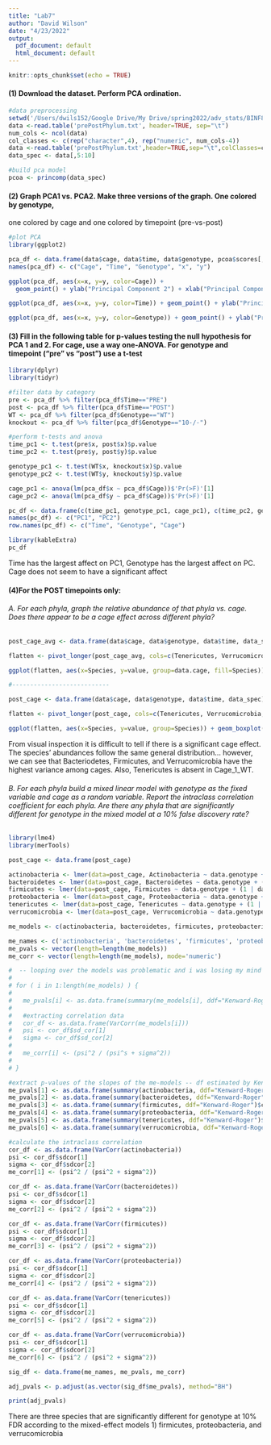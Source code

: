 ```yaml
---
title: "Lab7"
author: "David Wilson"
date: "4/23/2022"
output:
  pdf_document: default
  html_document: default
---
```


```r
knitr::opts_chunk$set(echo = TRUE)
```

#### (1)	Download the dataset.  Perform PCA ordination.  

```r

#data preprocessing
setwd('/Users/dwils152/Google Drive/My Drive/spring2022/adv_stats/BINF8310/Lab7')
data <-read.table('prePostPhylum.txt', header=TRUE, sep="\t")
num_cols <- ncol(data)
col_classes <- c(rep("character",4), rep("numeric", num_cols-4))
data <-read.table('prePostPhylum.txt',header=TRUE,sep="\t",colClasses=col_classes) #?
data_spec <- data[,5:10]

#build pca model
pcoa <- princomp(data_spec)

```

#### (2)	Graph PCA1 vs. PCA2.  Make three versions of the graph.  One colored by genotype,
one colored by cage and one colored by timepoint (pre-vs-post)

```r

#plot PCA
library(ggplot2)

pca_df <- data.frame(data$cage, data$time, data$genotype, pcoa$scores[,1], pcoa$scores[,2])
names(pca_df) <- c("Cage", "Time", "Genotype", "x", "y")

ggplot(pca_df, aes(x=x, y=y, color=Cage)) + 
  geom_point() + ylab("Principal Component 2") + xlab("Principal Component 1") + theme(text=element_text(size=15), axis.title.x=element_text(face="bold"), axis.title.y=element_text(face="bold"))

ggplot(pca_df, aes(x=x, y=y, color=Time)) + geom_point() + ylab("Principal Component 2") + xlab("Principal Component 1") + theme(text=element_text(size=15), axis.title.x=element_text(face="bold"), axis.title.y=element_text(face="bold"))

ggplot(pca_df, aes(x=x, y=y, color=Genotype)) + geom_point() + ylab("Principal Component 2") + xlab("Principal Component 1") + theme(text=element_text(size=15), axis.title.x=element_text(face="bold"), axis.title.y=element_text(face="bold"))

```

#### (3)	Fill in the following table for p-values testing the null hypothesis for PCA 1 and 2.  For cage, use a way one-ANOVA.  For genotype and timepoint (“pre” vs “post”) use a t-test

```r

library(dplyr)
library(tidyr)

#filter data by category
pre <- pca_df %>% filter(pca_df$Time=="PRE")
post <- pca_df %>% filter(pca_df$Time=="POST")
WT <- pca_df %>% filter(pca_df$Genotype=="WT")
knockout <- pca_df %>% filter(pca_df$Genotype=="10-/-")

#perform t-tests and anova
time_pc1 <- t.test(pre$x, post$x)$p.value
time_pc2 <- t.test(pre$y, post$y)$p.value

genotype_pc1 <- t.test(WT$x, knockout$x)$p.value
genotype_pc2 <- t.test(WT$y, knockout$y)$p.value

cage_pc1 <- anova(lm(pca_df$x ~ pca_df$Cage))$'Pr(>F)'[1]
cage_pc2 <- anova(lm(pca_df$y ~ pca_df$Cage))$'Pr(>F)'[1]

pc_df <- data.frame(c(time_pc1, genotype_pc1, cage_pc1), c(time_pc2, genotype_pc2, cage_pc2))
names(pc_df) <- c("PC1", "PC2")
row.names(pc_df) <- c("Time", "Genotype", "Cage")

library(kableExtra)
pc_df

```
Time has the largest affect on PC1, Genotype has the largest affect on PC. Cage does not seem to have a significant affect

#### (4)For the POST timepoints only:
###### A.	 For each phyla, graph the relative abundance of that phyla vs. cage.  Does there appear to be a cage effect across different phyla?  

```r

post_cage_avg <- data.frame(data$cage, data$genotype, data$time, data_spec) %>% filter(data.time=="POST") %>% group_by(data.cage) %>% summarise_at(vars("Tenericutes", "Verrucomicrobia", "Bacteroidetes", "Actinobacteria", "Firmicutes", "Proteobacteria"), mean)

flatten <- pivot_longer(post_cage_avg, cols=c(Tenericutes, Verrucomicrobia, Bacteroidetes, Actinobacteria, Firmicutes, Proteobacteria), names_to="Species")

ggplot(flatten, aes(x=Species, y=value, group=data.cage, fill=Species)) + geom_bar(stat='identity') + facet_wrap(~data.cage) + ylab("Abundance") + xlab("Species") + theme(axis.text.x = element_text(angle = 60, vjust = 1, hjust=1)) 

#---------------------------

post_cage <- data.frame(data$cage, data$genotype, data$time, data_spec) %>% filter(data.time=="POST") %>% group_by(data.cage)

flatten <- pivot_longer(post_cage, cols=c(Tenericutes, Verrucomicrobia, Bacteroidetes, Actinobacteria, Firmicutes, Proteobacteria), names_to="Species")

ggplot(flatten, aes(x=Species, y=value, group=Species)) + geom_boxplot() + facet_wrap(~data.cage) + ylab("Abundance") + xlab("Species") + theme(axis.text.x = element_text(angle = 60, vjust = 1, hjust=1)) 

```

From visual inspection it is difficult to tell if there is a significant cage effect. The species' abundances follow the same general distribution... however, we can see that Bacteriodetes, Firmicutes, and Verrucomicrobia have the highest variance among cages. Also, Tenericutes is absent in Cage_1_WT.

###### B.	For each phyla build a mixed linear model with genotype as the fixed variable and cage as a random variable.  Report the intraclass correlation coefficient for each phyla.  Are there any phyla that are significantly different for genotype in the mixed model at a 10% false discovery rate?

```r

library(lme4)
library(merTools)

post_cage <- data.frame(post_cage)

actinobacteria <- lmer(data=post_cage, Actinobacteria ~ data.genotype + (1 | data.cage) ) 
bacteroidetes <- lmer(data=post_cage, Bacteroidetes ~ data.genotype + (1 | data.cage) )
firmicutes <- lmer(data=post_cage, Firmicutes ~ data.genotype + (1 | data.cage) )
proteobacteria <- lmer(data=post_cage, Proteobacteria ~ data.genotype + (1 | data.cage) )
tenericutes <- lmer(data=post_cage, Tenericutes ~ data.genotype + (1 | data.cage) )
verrucomicrobia <- lmer(data=post_cage, Verrucomicrobia ~ data.genotype + (1 | data.cage))

me_models <- c(actinobacteria, bacteroidetes, firmicutes, proteobacteria, tenericutes, verrucomicrobia)

me_names <- c('actinobacteria', 'bacteroidetes', 'firmicutes', 'proteobacteria', 'tenericutes', 'verrucomicrobia')
me_pvals <- vector(length=length(me_models))
me_corr <- vector(length=length(me_models), mode='numeric')

#  -- looping over the models was problematic and i was losing my mind
#
# for ( i in 1:length(me_models) ) {
#   
#   me_pvals[i] <- as.data.frame(summary(me_models[i], ddf="Kenward-Roger")$coefficients)$`Pr(>|t|)`[2]
#   
#   #extracting correlation data
#   cor_df <- as.data.frame(VarCorr(me_models[i]))
#   psi <- cor_df$sd_cor[1]
#   sigma <- cor_df$sd_cor[2]
#   
#   me_corr[i] <- (psi^2 / (psi^s + sigma^2))
#   
# }

#extract p-values of the slopes of the me-models -- df estimated by Kenward-Rogers method
me_pvals[1] <- as.data.frame(summary(actinobacteria, ddf="Kenward-Roger")$coefficients)$`Pr(>|t|)`[2]
me_pvals[2] <- as.data.frame(summary(bacteroidetes, ddf="Kenward-Roger")$coefficients)$`Pr(>|t|)`[2]
me_pvals[3] <- as.data.frame(summary(firmicutes, ddf="Kenward-Roger")$coefficients)$`Pr(>|t|)`[2]
me_pvals[4] <- as.data.frame(summary(proteobacteria, ddf="Kenward-Roger")$coefficients)$`Pr(>|t|)`[2]
me_pvals[5] <- as.data.frame(summary(tenericutes, ddf="Kenward-Roger")$coefficients)$`Pr(>|t|)`[2]
me_pvals[6] <- as.data.frame(summary(verrucomicrobia, ddf="Kenward-Roger")$coefficients)$`Pr(>|t|)`[2]

#calculate the intraclass correlation
cor_df <- as.data.frame(VarCorr(actinobacteria))
psi <- cor_df$sdcor[1]
sigma <- cor_df$sdcor[2]
me_corr[1] <- (psi^2 / (psi^2 + sigma^2))

cor_df <- as.data.frame(VarCorr(bacteroidetes))
psi <- cor_df$sdcor[1]
sigma <- cor_df$sdcor[2]
me_corr[2] <- (psi^2 / (psi^2 + sigma^2))

cor_df <- as.data.frame(VarCorr(firmicutes))
psi <- cor_df$sdcor[1]
sigma <- cor_df$sdcor[2]
me_corr[3] <- (psi^2 / (psi^2 + sigma^2))

cor_df <- as.data.frame(VarCorr(proteobacteria))
psi <- cor_df$sdcor[1]
sigma <- cor_df$sdcor[2]
me_corr[4] <- (psi^2 / (psi^2 + sigma^2))

cor_df <- as.data.frame(VarCorr(tenericutes))
psi <- cor_df$sdcor[1]
sigma <- cor_df$sdcor[2]
me_corr[5] <- (psi^2 / (psi^2 + sigma^2))

cor_df <- as.data.frame(VarCorr(verrucomicrobia))
psi <- cor_df$sdcor[1]
sigma <- cor_df$sdcor[2]
me_corr[6] <- (psi^2 / (psi^2 + sigma^2))

sig_df <- data.frame(me_names, me_pvals, me_corr)

```

```r

adj_pvals <- p.adjust(as.vector(sig_df$me_pvals), method="BH")

print(adj_pvals)

```

There are three species that are significantly different for genotype at 10% FDR according to the mixed-effect models
 1) firmicutes, proteobacteria, and verrucomicrobia
